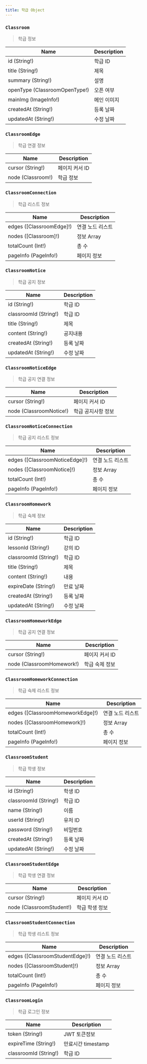 ```yaml
---
title: 학급 Object
---
```



### `Classroom`
> 학급 정보

| Name | Description |
| -------- | -------- | 
| id (String!)  | 학급 ID  | 
| title (String!)  | 제목  | 
| summary (String!) | 설명 
| openType (<Link to="/enum/classroom/#ClassroomOpenType">ClassroomOpenType!</Link>) | 오픈 여부
| mainImg  (<Link to="/object/imageInfo/#ImageInfo">ImageInfo!</Link>) |  메인 이미지 
| createdAt (String!) | 등록 날짜
| updatedAt (String!) | 수정 날짜

### `ClassroomEdge`
> 학급 연결 정보

| Name | Description |
| -------- | -------- | 
| cursor (String!)  | 페이지 커서 ID  | 
| node (<Link to="/object/classroom/#Classroom">Classroom!</Link>)  | 학급 정보  |


### `ClassroomConnection`
> 학급 리스트 정보

| Name | Description |
| -------- | -------- | 
| edges ([<Link to="/object/classroom/#ClassroomEdge">ClassroomEdge</Link>]!)  | 연결 노드 리스트  | 
| nodes ([<Link to="/object/classroom/#Classroom">Classroom</Link>]!)  |  정보 Array  |
| totalCount (Int!) | 총 수 
| pageInfo (<Link to="/object/pageInfo/#PageInfo">PageInfo!</Link>)  | 페이지 정보  



### `ClassroomNotice`
> 학급 공지 정보

| Name | Description |
| -------- | -------- | 
| id (String!)  | 학급 ID  | 
| classroomId (String!) | 학급 ID 
| title (String!)  | 제목  | 
| content (String!) | 공지내용
| createdAt (String!) | 등록 날짜
| updatedAt (String!) | 수정 날짜

### `ClassroomNoticeEdge`
> 학급 공지 연결 정보

| Name | Description |
| -------- | -------- | 
| cursor (String!)  | 페이지 커서 ID  | 
| node (<Link to="/object/classroom/#ClassroomNotice">ClassroomNotice!</Link>)  | 학급 공지사항 정보  |


### `ClassroomNoticeConnection`
> 학급 공지 리스트 정보

| Name | Description |
| -------- | -------- | 
| edges ([<Link to="/object/classroom/#ClassroomNoticeEdge">ClassroomNoticeEdge</Link>]!)  | 연결 노드 리스트  | 
| nodes ([<Link to="/object/classroom/#ClassroomNotice">ClassroomNotice</Link>]!)  |  정보 Array  |
| totalCount (Int!) | 총 수 
| pageInfo (<Link to="/object/pageInfo/#PageInfo">PageInfo!</Link>)  | 페이지 정보  


### `ClassroomHomework`
> 학급 숙제 정보

| Name | Description |
| -------- | -------- | 
| id (String!)  | 학급 ID  | 
| lessonId (String!) | 강의 ID |
| classroomId (String!) | 학급 ID 
| title (String!)  | 제목  | 
| content (String!) | 내용
| expireDate (String!) | 만료 날짜
| createdAt (String!) | 등록 날짜
| updatedAt (String!) | 수정 날짜

### `ClassroomHomeworkEdge`
> 학급 공지 연결 정보

| Name | Description |
| -------- | -------- | 
| cursor (String!)  | 페이지 커서 ID  | 
| node (<Link to="/object/classroom/#ClassroomHomework">ClassroomHomework!</Link>)  | 학급 숙제 정보  |


### `ClassroomHomeworkConnection`
> 학급 숙제 리스트 정보

| Name | Description |
| -------- | -------- | 
| edges ([<Link to="/object/classroom/#ClassroomHomeworkEdge">ClassroomHomeworkEdge</Link>]!)  | 연결 노드 리스트  | 
| nodes ([<Link to="/object/classroom/#ClassroomHomework">ClassroomHomework</Link>]!)  |  정보 Array  |
| totalCount (Int!) | 총 수 
| pageInfo (<Link to="/object/pageInfo/#PageInfo">PageInfo!</Link>)  | 페이지 정보  

### `ClassroomStudent`
> 학급 학생 정보

| Name | Description |
| -------- | -------- | 
| id (String!)  | 학생 ID  | 
| classroomId (String!) | 학급 ID 
| name (String!)  | 이름  | 
| userId (String!) | 유저 ID
| password (String!) | 비밀번호
| createdAt (String!) | 등록 날짜
| updatedAt (String!) | 수정 날짜

### `ClassroomStudentEdge`
> 학급 학생 연결 정보

| Name | Description |
| -------- | -------- | 
| cursor (String!)  | 페이지 커서 ID  | 
| node (<Link to="/object/classroom/#ClassroomStudent">ClassroomStudent!</Link>)  | 학급 학생 정보  |


### `ClassroomStudentConnection`
> 학급 학생 리스트 정보

| Name | Description |
| -------- | -------- | 
| edges ([<Link to="/object/classroom/#ClassroomStudentEdge">ClassroomStudentEdge</Link>]!)  | 연결 노드 리스트  | 
| nodes ([<Link to="/object/classroom/#ClassroomStudent">ClassroomStudent</Link>]!)  |  정보 Array  |
| totalCount (Int!) | 총 수 
| pageInfo (<Link to="/object/pageInfo/#PageInfo">PageInfo!</Link>)  | 페이지 정보  



### `ClassroomLogin`
> 학급 로그인 정보

| Name | Description |
| -------- | -------- | 
| token (String!) | JWT 토큰정보
| expireTime (String!) | 만료시간 timestamp
| classroomId (String!) | 학급 ID

